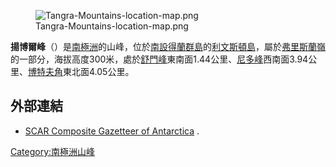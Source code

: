 [[Image:Tangra-Mountains-location-map.png|thumb]]

'''揚博爾峰'''（{{lang-en|Yambol Peak}}）是[[南極洲|南極洲]]的山峰，位於[[南設得蘭群島|南設得蘭群島]]的[[利文斯頓島|利文斯頓島]]，屬於[[弗里斯蘭嶺|弗里斯蘭嶺]]的一部分，海拔高度300米，處於[[舒門峰|舒門峰]]東南面1.44公里、[[尼多峰|尼多峰]]西南面3.94公里、[[博特夫角|博特夫角]]東北面4.05公里。

{{coord|62|44|25.3|S|60|14|11|W|display=title}}

==外部連結==
* [http://data.aad.gov.au/aadc/gaz/scar/ SCAR Composite Gazetteer of Antarctica] {{WebCite|url=https://www.webcitation.org/5ug2CfC7m?url=http://data.aad.gov.au/aadc/gaz/scar/ |date=20101202140255 |dateformat=iso }}.

{{Antarctica-geo-stub}}
[[Category:南極洲山峰|Category:南極洲山峰]]
